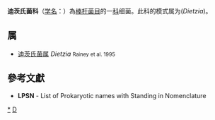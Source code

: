 {{Automatic taxobox
| taxon = Dietziaceae
| authority = Rainey et al., 1997
| type genus = 迪茨氏菌属<br>Dietzia
| type genus authority = Rainey et al., 1995
}}
'''迪茨氏菌科'''（[[学名|学名]]：{{lang|la|''Dietziaceae''}}）為[[棒杆菌目|棒杆菌目]]的一[[科|科]]细菌。此科的模式属为(''Dietzia'')。

==属==
* [[迪茨氏菌属|迪茨氏菌属]] ''Dietzia'' <small>Rainey et al. 1995</small>

==參考文獻==
{{reflist}}
* '''LPSN''' - List of Prokaryotic names with Standing in Nomenclature

{{taxonbar}}

[[Category:_迪茨氏菌科|*]]
[[Category:1997年描述的分类群|D]]